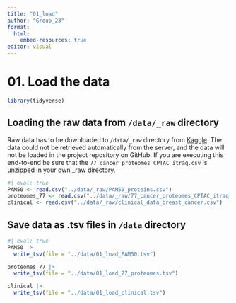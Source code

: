 ```yaml
---
title: "01_load"
author: "Group_23"
format:
  html:
    embed-resources: true
editor: visual
---
```


# 01. Load the data

```r
library(tidyverse)
```

## Loading the raw data from `/data/_raw` directory

Raw data has to be downloaded to `/data/_raw` directory from [Kaggle](https://www.kaggle.com/datasets/piotrgrabo/breastcancerproteomes/data/). The data could not be retrieved automatically from the server, and the data will not be loaded in the project repository on GitHub. If you are executing this end-to-end be sure that the `77_cancer_proteomes_CPTAC_itraq.csv` is unzipped in your own \_raw directory.

```r
#| eval: true 
PAM50 <- read.csv("../data/_raw/PAM50_proteins.csv")
proteomes_77 <- read.csv("../data/_raw/77_cancer_proteomes_CPTAC_itraq.csv")
clinical <- read.csv("../data/_raw/clinical_data_breast_cancer.csv")
```

## Save data as .tsv files in `/data` directory

```r
#| eval: true 
PAM50 |> 
  write_tsv(file = "../data/01_load_PAM50.tsv")

proteomes_77 |> 
  write_tsv(file = "../data/01_load_77_proteomes.tsv")       

clinical |> 
  write_tsv(file = "../data/01_load_clinical.tsv")    

```
